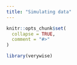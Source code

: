 ```yaml
---
title: "Simulating data"
---
```


```r
knitr::opts_chunk$set(
  collapse = TRUE,
  comment = "#>"
)
```

```r
library(verywise)
```
